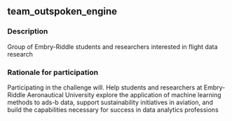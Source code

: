 ## team_outspoken_engine

### Description
Group of Embry-Riddle students and researchers interested in flight data research

### Rationale for participation
Participating in the challenge will. Help students and researchers at Embry-Riddle Aeronautical University explore the application of machine learning methods to ads-b data, support sustainability initiatives in aviation, and build the capabilities necessary for success in data analytics professions

